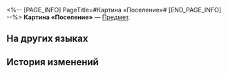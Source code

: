 <%-- [PAGE_INFO]
PageTitle=#Картина «Поселение»#
[END_PAGE_INFO] --%>
{{Предмет Инфобокс
|id          = 293006
|Изображение = Предмет Картина «Поселение».png
|Тип         = 
|Инвентарь   = 
|Редкость    = 4
|Эффект      = 
|Описание    = Картина маслом, изображающая улицы Камнеграда. Сампо поклялся, что это оригинальная картина.
}}
{{Описание|''«На первый взгляд похоже на подделку, но кому какое дело?»''}}
'''Картина «Поселение»''' — [[Предмет]].

==На других языках==
{{На других языках
|en   = Hanging Painting: ''Settlement''
|zhs  = 挂画《聚落》
|zht  = 裝飾畫《聚落》
|ja   = 掛け絵『集落』
|ko   = 벽걸이 그림 ≪부락≫
|es   = Cuadro: «Asentamiento»
|fr   = Tableau : ''Colonie''
|ru   = Картина «Поселение»
|th   = ภาพแขวน "แหล่งอาศัย"
|vi   = Tranh Treo "Thị Trấn"
|de   = Hängendes Gemälde: „Siedlung“
|id   = Lukisan Gantung: "Pemukiman"
|pt   = Pintura Pendurada: "Assentamento"
}}

==История изменений==
{{История изменений|3.5}}